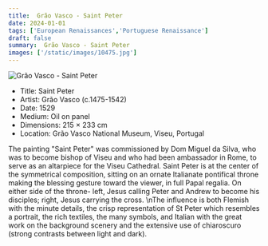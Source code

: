 ```yaml
---
title:  Grão Vasco - Saint Peter
date: 2024-01-01
tags: ['European Renaissances','Portuguese Renaissance']
draft: false
summary:  Grão Vasco - Saint Peter
images: ['/static/images/10475.jpg']
---
```


![ Grão Vasco - Saint Peter](/static/images/10475.jpg)

* Title: Saint Peter
* Artist:  Grão Vasco (c.1475-1542)
* Date: 1529
* Medium: Oil on panel
* Dimensions: 215 × 233 cm
* Location: Grão Vasco National Museum, Viseu, Portugal

The painting \"Saint Peter\" was commissioned by Dom Miguel da Silva, who was to become bishop of Viseu and who had been ambassador in Rome, to serve as an altarpiece for the Viseu Cathedral. Saint Peter is at the center of the symmetrical composition, sitting on an ornate Italianate pontifical throne making the blessing gesture toward the viewer, in full Papal regalia. On either side of the throne- left, Jesus calling Peter and Andrew to become his disciples; right, Jesus carrying the cross. \nThe influence is both Flemish with the minute details, the crisp representation of St Peter which resembles a portrait, the rich textiles, the many symbols, and Italian with the great work on the background scenery and the extensive use of chiaroscuro (strong contrasts between light and dark).
